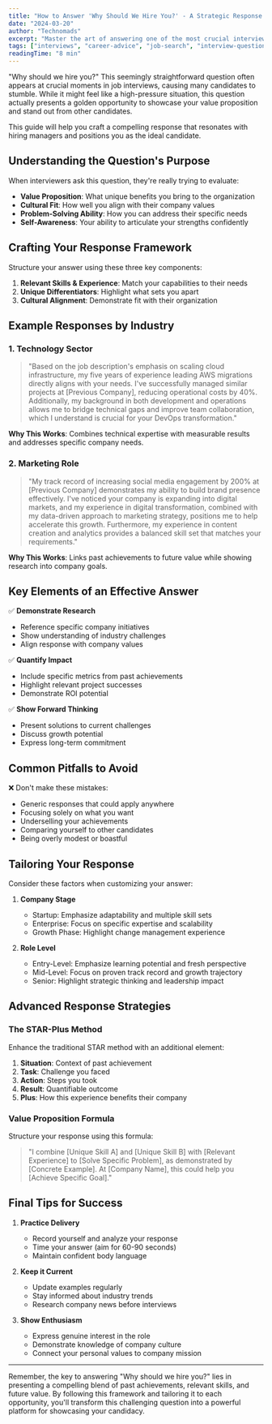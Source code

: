 ```yaml
---
title: "How to Answer 'Why Should We Hire You?' - A Strategic Response Guide"
date: "2024-03-20"
author: "Technomads"
excerpt: "Master the art of answering one of the most crucial interview questions with confidence and strategic insights that will set you apart from other candidates."
tags: ["interviews", "career-advice", "job-search", "interview-questions"]
readingTime: "8 min"
---
```


"Why should we hire you?" This seemingly straightforward question often appears at crucial moments in job interviews, causing many candidates to stumble. While it might feel like a high-pressure situation, this question actually presents a golden opportunity to showcase your value proposition and stand out from other candidates.

This guide will help you craft a compelling response that resonates with hiring managers and positions you as the ideal candidate.

## Understanding the Question's Purpose

When interviewers ask this question, they're really trying to evaluate:

- **Value Proposition**: What unique benefits you bring to the organization
- **Cultural Fit**: How well you align with their company values
- **Problem-Solving Ability**: How you can address their specific needs
- **Self-Awareness**: Your ability to articulate your strengths confidently

## Crafting Your Response Framework

Structure your answer using these three key components:

1. **Relevant Skills & Experience**: Match your capabilities to their needs
2. **Unique Differentiators**: Highlight what sets you apart
3. **Cultural Alignment**: Demonstrate fit with their organization

## Example Responses by Industry

### 1. Technology Sector

> "Based on the job description's emphasis on scaling cloud infrastructure, my five years of experience leading AWS migrations directly aligns with your needs. I've successfully managed similar projects at [Previous Company], reducing operational costs by 40%. Additionally, my background in both development and operations allows me to bridge technical gaps and improve team collaboration, which I understand is crucial for your DevOps transformation."

**Why This Works**: Combines technical expertise with measurable results and addresses specific company needs.

### 2. Marketing Role

> "My track record of increasing social media engagement by 200% at [Previous Company] demonstrates my ability to build brand presence effectively. I've noticed your company is expanding into digital markets, and my experience in digital transformation, combined with my data-driven approach to marketing strategy, positions me to help accelerate this growth. Furthermore, my experience in content creation and analytics provides a balanced skill set that matches your requirements."

**Why This Works**: Links past achievements to future value while showing research into company goals.

## Key Elements of an Effective Answer

✅ **Demonstrate Research**

- Reference specific company initiatives
- Show understanding of industry challenges
- Align response with company values

✅ **Quantify Impact**

- Include specific metrics from past achievements
- Highlight relevant project successes
- Demonstrate ROI potential

✅ **Show Forward Thinking**

- Present solutions to current challenges
- Discuss growth potential
- Express long-term commitment

## Common Pitfalls to Avoid

❌ Don't make these mistakes:

- Generic responses that could apply anywhere
- Focusing solely on what you want
- Underselling your achievements
- Comparing yourself to other candidates
- Being overly modest or boastful

## Tailoring Your Response

Consider these factors when customizing your answer:

1. **Company Stage**

   - Startup: Emphasize adaptability and multiple skill sets
   - Enterprise: Focus on specific expertise and scalability
   - Growth Phase: Highlight change management experience

2. **Role Level**
   - Entry-Level: Emphasize learning potential and fresh perspective
   - Mid-Level: Focus on proven track record and growth trajectory
   - Senior: Highlight strategic thinking and leadership impact

## Advanced Response Strategies

### The STAR-Plus Method

Enhance the traditional STAR method with an additional element:

1. **Situation**: Context of past achievement
2. **Task**: Challenge you faced
3. **Action**: Steps you took
4. **Result**: Quantifiable outcome
5. **Plus**: How this experience benefits their company

### Value Proposition Formula

Structure your response using this formula:

> "I combine [Unique Skill A] and [Unique Skill B] with [Relevant Experience] to [Solve Specific Problem], as demonstrated by [Concrete Example]. At [Company Name], this could help you [Achieve Specific Goal]."

## Final Tips for Success

1. **Practice Delivery**

   - Record yourself and analyze your response
   - Time your answer (aim for 60-90 seconds)
   - Maintain confident body language

2. **Keep it Current**

   - Update examples regularly
   - Stay informed about industry trends
   - Research company news before interviews

3. **Show Enthusiasm**
   - Express genuine interest in the role
   - Demonstrate knowledge of company culture
   - Connect your personal values to company mission

---

Remember, the key to answering "Why should we hire you?" lies in presenting a compelling blend of past achievements, relevant skills, and future value. By following this framework and tailoring it to each opportunity, you'll transform this challenging question into a powerful platform for showcasing your candidacy.
